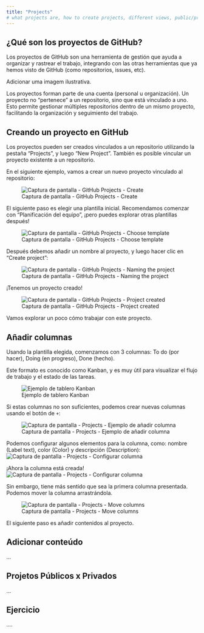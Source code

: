 ```yaml
---
title: "Projects"
# what projects are, how to create projects, different views, public/private projects.
---
```


## ¿Qué son los proyectos de GitHub?

Los proyectos de GitHub son una herramienta de gestión que ayuda a organizar y rastrear el trabajo,
integrando con las otras herramientas que ya hemos visto de GitHub (como repositorios, issues, etc).

::: todo
Adicionar uma imagem ilustrativa.
:::

Los proyectos forman parte de una cuenta (personal u organización).
Un proyecto no "pertenece" a un repositorio, sino que está vinculado a uno.
Esto permite gestionar múltiples repositorios dentro de un mismo proyecto, facilitando la organización y seguimiento del trabajo.


## Creando un proyecto en GitHub

Los proyectos pueden ser creados vinculados a un repositorio utilizando la pestaña "Projects", y luego "New Project". 
También es posible vincular un proyecto existente a un repositorio.

En el siguiente ejemplo, vamos a crear un nuevo proyecto vinculado al repositorio:

![Captura de pantalla - GitHub Projects - Create](images/projects-repository-create-1.png)

El siguiente paso es elegir una plantilla inicial.
Recomendamos comenzar con "Planificación del equipo", ¡pero puedes explorar otras plantillas después!

![Captura de pantalla - GitHub Projects - Choose template](images/projects-create-choose-template.png)

Después debemos añadir un nombre al proyecto, y luego hacer clic en "Create project":

![Captura de pantalla - GitHub Projects - Naming the project](images/projects-name.png)

¡Tenemos un proyecto creado!

![Captura de pantalla - GitHub Projects - Project created](images/projects-created.png)

Vamos explorar un poco cómo trabajar con este proyecto.

## Añadir columnas

Usando la plantilla elegida, comenzamos con 3 columnas: To do (por hacer), Doing (en progreso), Done (hecho).

Este formato es conocido como Kanban, y es muy útil para visualizar el flujo de trabajo y el estado de las tareas.

![Ejemplo de tablero Kanban](images/kanban-ejemplo.png)

Si estas columnas no son suficientes, podemos crear nuevas columnas usando el botón de `+`:

![Captura de pantalla - Projects - Ejemplo de añadir columna](images/projects-new-column-1.png)

Podemos configurar algunos elementos para la columna, como: nombre (Label text), color (Color) y descripción (Description):
![Captura de pantalla - Projects - Configurar columna](images/projects-new-column-2.png)


¡Ahora la columna está creada!
![Captura de pantalla - Projects - Configurar columna](images/projects-new-column-3.png)


Sin embargo, tiene más sentido que sea la primera columna presentada. Podemos mover la columna arrastrándola.

![Captura de pantalla - Projects - Move columns](images/projects-column-move.gif)


El siguiente paso es añadir contenidos al proyecto.

## Adicionar conteúdo

::: todo
...
:::



## Projetos Públicos x Privados


::: todo
...
:::

## Ejercicio

::: ejercicio

....

::: 

